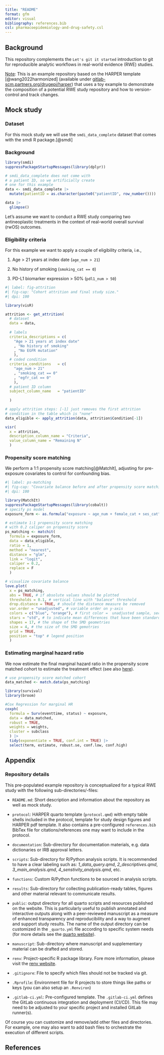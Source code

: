 ```yaml
---
title: "README"
format: gfm
editor: visual
bibliography: references.bib
csl: pharmacoepidemiology-and-drug-safety.csl
---
```


## Background

This repository complements the `Let's git it started` introduction to git for reproducible analytic workflows in real-world evidence (RWE) studies.

[Note]{.underline}: This is an example repository based on the HARPER template [@wang2022harmonized] (available under [gitlab-scm.partners.org/drugepi/harper](https://gitlab-scm.partners.org/drugepi/harper)) that uses a toy example to demonstrate the composition of a potential RWE study repository and how to version-control and track changes.

## Mock study

### Dataset

For this mock study we will use the `smdi_data_complete` dataset that comes with the smdi R package.[@smdi]

### Background

```r
library(smdi)
suppressPackageStartupMessages(library(dplyr))

# smdi_data_complete does not come with
# a patient ID, so we artificially create
# one for this example
data <- smdi_data_complete |> 
  mutate(patientID = as.character(paste0("patientID", row_number())))

data |> 
  glimpse()
```

Let's assume we want to conduct a RWE study comparing two antineoplastic treatments in the context of real-world overall survival (rwOS) outcomes.

### Eligibility criteria

For this example we want to apply a couple of eligibility criteria, i.e.,

1.  Age \> 21 years at index date (`age_num > 21`)

2.  No history of smoking (`smoking_cat == 0`)

3.  PD-L1 biomarker expression \> 50% (`pdl1_num > 50`)

```r
#| label: fig-attrition
#| fig-cap: "Cohort attrition and final study size."
#| dpi: 100

library(visR)

attrition <- get_attrition(
  # dataset
  data = data,
  
  # labels                               
  criteria_descriptions = c(
    "Age > 21 years at index date"
    , "No history of smoking"
    , "No EGFR mutation"
    ),
  # coded condition
  criteria_conditions   = c(
    "age_num > 21"
    , "smoking_cat == 0"
    , "egfr_cat == 0"
    ),
  # patient ID column
  subject_column_name   = "patientID"
  
  )

# apply attrition steps: [-1] just removes the first attrition 
# condition in the table which is "none"
data_eligible <- apply_attrition(data, attrition$Condition[-1])

visr(
  x = attrition,
  description_column_name = "Criteria", 
  value_column_name = "Remaining N"
  )
```

### Propensity score matching

We perform a 1:1 propensity score matching[@MatchIt], adjusting for pre-exposure covariates to control for confounding bias.

```r
#| label: ps-matching
#| fig-cap: "Covariate balance before and after propensity score matching."
#| dpi: 100

library(MatchIt)
suppressPackageStartupMessages(library(cobalt))
# specify ps model
exposure_form <- as.formula("exposure ~ age_num + female_cat + ses_cat")

# estimate 1:1 propensity score matching
# with 0.2 caliper on propensity score
ps_matching <- matchit(
  formula = exposure_form,
  data = data_eligible,
  ratio = 1,
  method = "nearest",
  distance = "glm",
  link = "logit",
  caliper = 0.2,
  replace = F
  )

# visualize covariate balance
love.plot(
  x = ps_matching,
  abs = TRUE, # if absolute values should be plotted
  thresholds = 0.1, # vertical line with "balance" threshold
  drop.distance = TRUE, # should the distance measure be removed
  var.order = "unadjusted", # variable order on y-axis
  colors = c("blue", "orange"), # first color =  unadjusted sample, second = adjusted sample
  stars = "std", # to indicate mean differences that have been standardized
  shapes = 17, # the shape of the SMD geometries
  size = 4, # the size of the SMD gemotries
  grid = TRUE,
  position = "top" # legend position
  )
```

### Estimating marginal hazard ratio

We now estimate the final marginal hazard ratio in the propensity score matched cohort to estimate the treatment effect (see also [here](https://kosukeimai.github.io/MatchIt/articles/estimating-effects.html#survival-outcomes)).

```r
# use propensity score matched cohort
data_matched <- match.data(ps_matching)

library(survival)
library(broom)

#Cox Regression for marginal HR
coxph(
  formula = Surv(eventtime, status) ~ exposure, 
  data = data_matched, 
  robust = TRUE, 
  weights = weights, 
  cluster = subclass
  ) |> 
  tidy(exponentiate = TRUE, conf.int = TRUE) |> 
  select(term, estimate, robust.se, conf.low, conf.high)
```

## Appendix

### Repository details

This pre-populated example repository is conceptualized for a typical RWE study with the following sub-directories/-files:

-   `README.md`: Short description and information about the repository as well as mock study.

-   `protocol`: HARPER quarto template (`protocol.qmd`) with empty table shells included in the protocol, template for study design figures and HARPER pdf template. It also contains a pre-configured `references.bib` BibTex file for citations/references one may want to include in the protocol.

-   `documentation`: Sub-directory for documentation materials, e.g. data dictionaries or IRB approval letters.

-   `scripts`: Sub-directory for R/Python analysis scripts. It is recommended to have a clear labeling such as: *1_data_query.qmd*, *2_descriptives.qmd*, *3_main_analysis.qmd*, *4_senstivity_analysis.qmd*, etc.

-   `functions`: Custom R/Python functions to be sourced in analysis scripts.

-   `results`: Sub-directory for collecting publication-ready tables, figures and other material relevant to communicate results.

-   `public`: output directory for all quarto scripts and resources published on the website. This is particularly useful to publish annotated and interactive outputs along with a peer-reviewed manuscript as a measure of enhanced transparency and reproducibility and a way to augment and support study results. The name of the output directory can be customized in the `_quarto.yml` file according to specific system needs (for more details see the [quarto website](https://quarto.org/docs/projects/quarto-projects.html)).

-   `manuscript`: Sub-directory where manuscript and supplementary material can be drafted and stored.

-   `renv`: Project-specific R package library. Fore more information, please visit the [renv website](https://rstudio.github.io/renv/articles/renv.html).

-   `.gitignore`: File to specify which files should not be tracked via git.

-   `.Rprofile`: Environment file for R projects to store things like paths or keys (you can also setup an `.Renviron`)

-    `.gitlab-ci.yml`: Pre-configured template. The `.gitlab-ci.yml` defines the GitLab continuous integration and deployment (CI/CD). This file may need to be adjusted to your specific project and installed GitLab runner(s).

Of course you can customize and remove/add other files and directories. For example, one may also want to add bash files to orchestrate the execution of different scripts.

## References
